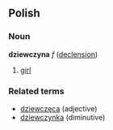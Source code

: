 ==Polish==
===Noun===
'''dziewczyna''' ''f'' ([[Wiktionary Appendix:Polish hard feminine noun declension|declension]])
# [[girl]]


===Related terms===
* [[dziewczęca]] (adjective)
* [[dziewczynka]] (diminutive)